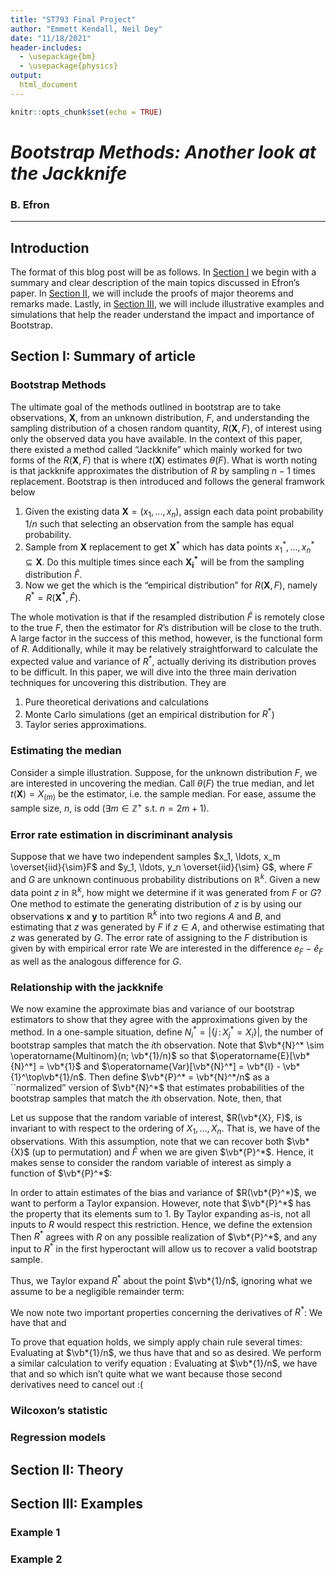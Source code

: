 ---
title: "ST793 Final Project"
author: "Emmett Kendall, Neil Dey"
date: "11/18/2021"
header-includes: 
  - \usepackage{bm} 
  - \usepackage{physics} 
output: 
  html_document
---
\newcommand{\bb}[1]{\boldsymbol{#1}}
\newcommand{\setst}{\,:\,}
\newcommand{\R}{\mathbb{R}}
\newcommand{\E}{\operatorname{E}}
\renewcommand{\var}{\operatorname{Var}}

```{r setup, include=FALSE}
knitr::opts_chunk$set(echo = TRUE)
```

# _Bootstrap Methods: Another look at the Jackknife_
### B. Efron

*** 

## Introduction 
The format of this blog post will be as follows. In [Section I](#sec1) we begin with a summary and clear description of the main topics discussed in Efron's paper. In [Section II](#sec2), we will include the proofs of major theorems and remarks made. Lastly, in [Section III](#sec3), we will include illustrative examples and simulations that help the reader understand the impact and importance of Bootstrap.

## Section I: Summary of article {#sec1}
### Bootstrap Methods
The ultimate goal of the methods outlined in bootstrap are to take observations, $\bb{X}$, from an unknown distribution, $F$, and understanding the sampling distribution of a chosen random quantity, $R(\bb{X}, F)$, of interest using only the observed data you have available. In the context of this paper, there existed a method called "Jackknife" which mainly worked for two forms of the $R(\bb{X}, F)$ that is
\begin{align*}
R(\bb{X}, F) &= t(\bb{X}) - \theta(F)\\
R(\bb{X}, F) &= \frac{t(\bb{X}) - \widehat{Bias}(t) - \theta(F)}{\sqrt{\widehat{Var}(t)}}
\end{align*}
where $t(\bb{X})$ estimates $\theta(F)$. What is worth noting is that jackknife approximates the distribution of $R$ by sampling $n-1$ times \textbf{with} replacement. Bootstrap is then introduced and follows the general framwork below

1. Given the existing data $\bb{X} = (x_1,...,x_n)$, assign each data point probability $1/n$ such that selecting an observation from the sample has equal probability. 
2. Sample from $\bb{X}$ \textbf{with} replacement to get $\bb{X}^*$  which has data points ${x_1^*, ..., x_n^*} \subseteq \bb{X}$. Do this multiple times since each $\bb{X_i^*}$ will be from the sampling distribution $\hat{F}$.
3. Now we get the \textit{bootstrap distribution} which is the "empirical distribution" for $R(\bb{X},F)$, namely $R^* = R(\bb{X^*}, \hat F)$.

The whole motivation is that if the resampled distribution $\hat F$ is remotely close to the true $F$, then the estimator for $R$'s distribution will be close to the truth. A large factor in the success of this method, however, is the functional form of $R$. Additionally, while it may be relatively straightforward to calculate the expected value and variance of $R^*$, actually deriving its distribution proves to be difficult. In this paper, we will dive into the three main derivation techniques for uncovering this distribution. They are

1. Pure theoretical derivations and calculations
2. Monte Carlo simulations (get an empirical distribution for $R^*$)
3. Taylor series approximations.

### Estimating the median {#med}
Consider a simple illustration. Suppose, for the unknown distribution $F$, we are interested in uncovering the median. Call $\theta(F)$ the true median, and let $t(\bb{X}) = X_{(m)}$ be the estimator, i.e. the sample median. For ease, assume the sample size, $n$, is odd ($\exists m\in \mathbb{Z}^+$ s.t. $n=2m+1$).

### Error rate estimation in discriminant analysis {#disAn}
Suppose that we have two independent samples $x_1, \ldots, x_m \overset{iid}{\sim}F$ and $y_1, \ldots, y_n \overset{iid}{\sim} G$, where $F$ and $G$ are unknown continuous probability distributions on $\mathbb{R}^k$.
Given a new data point $z$ in $\R^k$, how might we determine if it was generated from $F$ or $G$?
One method to estimate the generating distribution of $z$ is by using our observations $\bb{x}$ and $\bb{y}$ to partition $\mathbb{R}^k$ into two regions $A$ and $B$, and estimating that $z$ was generated by $F$ if $z\in A$, and otherwise estimating that $z$ was generated by $G$. 
The error rate of assigning to the $F$ distribution is given by
\begin{equation*}
  e_F = \Pr_F(X \in B)
\end{equation*}
with empirical error rate
\begin{equation*}
  \widehat{e}_F = \qty(\frac{|\{i \,:\, x_i \in B\}|}{m})
\end{equation*}
We are interested in the difference $e_F - \widehat{e}_F$ as well as the analogous difference for $G$. 

### Relationship with the jackknife {#relJack}
We now examine the approximate bias and variance of our bootstrap estimators to show that they agree with the approximations given by the \textit{infinitesimal Jackknife} method.
In a one-sample situation, define $N_i^* = |\{j \,:\, X_j^* = X_i\}|$, the number of bootstrap samples that match the $i$th observation.
Note that $\vb*{N}^* \sim \operatorname{Multinom}(n; \vb*{1}/n)$ so that $\E[\vb*{N}^*] = \vb*{1}$ and $\var[\vb*{N}^*] = \vb*{I} - \vb*{1}^\top\vb*{1}/n$. 
Then define $\vb*{P}^* = \vb*{N}^*/n$ as a ``normalized" version of $\vb*{N}^*$ that estimates probabilities of the bootstrap samples that match the $i$th observation.
Note, then, that
\begin{equation}
  \E[\vb*{P}^*] = \vb*{1}/n \quad\quad \var[\vb*{P}^*] = \vb*{I}/n^2 - \vb*{1}^\top\vb*{1}/n^3.
\end{equation}

Let us suppose that the random variable of interest, $R(\vb*{X}, F)$, is invariant to with respect to the ordering of $X_1, \ldots, X_n$. 
That is, we have \textit{exchangability} of the observations.
With this assumption, note that we can recover both $\vb*{X}$ (up to permutation) and $\widehat{F}$ when we are given $\vb*{P}^*$.
Hence, it makes sense to consider the random variable of interest as simply a function of $\vb*{P}^*$:
\begin{equation*}
  R(\vb*{P}^*) = R(\vb*{X}^*, \widehat{F}).
\end{equation*}

In order to attain estimates of the bias and variance of $R(\vb*{P}^*)$, we want to perform a Taylor expansion.
However, note that $\vb*{P}^*$ has the property that its elements sum to $1$.
By Taylor expanding as-is, not all inputs to $R$ would respect this restriction.
Hence, we define the extension
\begin{equation*}
  R^*(\vb*{v}) = R\qty(\vb*{v}/\sum_{i=1}^n v_i)
\end{equation*}
Then $R^*$ agrees with $R$ on any possible realization of $\vb*{P}^*$, and any input to $R^*$ in the first hyperoctant will allow us to recover a valid bootstrap sample.

Thus, we Taylor expand $R^*$ about the point $\vb*{1}/n$, ignoring what we assume to be a negligible remainder term:
\begin{equation*}
  R^*(\vb*{P}) = R^*(\vb*{1}/n) + DR^*(\vb*{1}/n)(\vb*{P}^*-\vb*{1}/n) + \frac{1}{2}(\vb*{P}^* - \vb*{1}/n)^\top HR^*(\vb*{1}/n)(\vb*{P}^* - \vb*{1}/n).
\end{equation*}

We now note two important properties concerning the derivatives of $R^*$: We have that
\begin{equation}\label{eq:DRx}
  DR^*(\vb*{1}/n)\vb*{1} = 0
\end{equation}
and
\begin{equation}\label{eq:HRx}
  HR^*(\vb*{1}/n)\vb*{1} = -n\cdot DR^*(\vb*{1}/n).
\end{equation}

To prove that equation \ref{eq:DRx} holds, we simply apply chain rule several times:
\begin{align*}
  DR^* &= \pdv{\vb*{P}} \qty[R\qty(\vb*{P}/\sum_{i=1}^n P_i)] \\
       &= DR\qty(\frac{\vb*{P}}{\sum P_i}) \cdot \frac{1}{(\sum P_i)^2}\qty(\vb*{I}\sum_{i=1}^n P_i - \vb*{1}^\top \otimes \vb*{P}) \\
       &= \frac{1}{(\sum P_i)^2}\mqty[\qty(\sum P_i)\cdot D_1R\qty(\frac{\vb*{P}}{\sum P_i}) - P_1\sum\limits_{j=1}^n D_j{R}\qty(\frac{\vb*{P}}{\sum P_i}) & \cdots & \qty(\sum P_i)\cdot D_nR\qty(\frac{\vb*{P}}{\sum P_i}) - P_n\sum\limits_{j=1}^n D_j{R}\qty(\frac{\vb*{P}}{\sum P_i})].
\end{align*}
Evaluating at $\vb*{1}/n$, we thus have that 
\begin{equation*}
  DR^*(\vb*{1}/n) = \mqty[D_1R(\vb*{1}/n) - \frac{1}{n}\sum\limits_{j=1}^n D_jR(\vb*{1}/n) & \cdots & D_nR(\vb*{1}/n) - \frac{1}{n}\sum\limits_{j=1}^n D_jR(\vb*{1}/n)]
\end{equation*}
and so
\begin{align*}
  DR^*(\vb*{1}/n)\vb*{1} 
  &= \sum_{i=1}^n\qty(D_iR(\vb*{1}/n) - \frac{1}{n}\sum\limits_{j=1}^n D_jR(\vb*{1}/n)) \\
  &= \sum_{i=1}^n D_iR(\vb*{1}/n) - \sum_{j=1}^n D_jR(\vb*{1}/n) \\
  &= 0
\end{align*}
as desired. We perform a similar calculation to verify equation \ref{eq:HRx}:
\begin{align*}
  H_{l,k}R^* 
  &= D_l\qty(\frac{1}{\sum P_i}\cdot D_kR\qty(\frac{\vb*{P}}{\sum P_i}) - \frac{P_k}{\qty(\sum P_i)^2} \cdot \sum\limits_{j=1}^n D_j{R}\qty(\frac{\vb*{P}}{\sum P_i})) \\
  &= -\frac{D_kR\qty(\frac{\vb*{P}}{\sum P_i})}{\qty(\sum P_i)^2}+ \frac{-P_l + \sum P_i}{\qty(\sum P_i)^3}H_{l, k}R\qty(\frac{\vb*{P}}{\sum P_i}) - \frac{P_k}{\qty(\sum P_i)^4}\sum_{j=1}^n H_{j,k}R\qty(\frac{\vb*{P}}{\sum P_i}) \cdot \qty(-P_l + \sum_{i=1}^n P_i) - \frac{2P_k - I(l = k)\cdot\sum P_i}{\qty(\sum P_i)^3} \cdot \sum_{j=1}^n D_jR\qty(\frac{\vb*{P}}{\sum P_i})
\end{align*}
Evaluating at $\vb*{1}/n$, we have that
\begin{equation*}
  H_{l,k}R^*(\vb*{1}/n) = -D_kR(\vb*{1}/n) + \frac{n-1}{n}H_{l,k}R(\vb*{1}/n) - \frac{n-1}{n^2}\sum_{j=1}^n H_{l, j}R(\vb*{1}/n) + \qty(\frac{2}{n} - I(l = k))\sum_{j=1}^n D_jR(\vb*{1}/n)
\end{equation*}
and so
\begin{align*}
  \sum_{l=1}^n H_{l,k}R^*(\vb*{1}/n) 
  &= -n\cdot D_kR(\vb*{1}/n) - \frac{n-1}{n^2}\sum_{l=1}^n \sum_{j=1}^n H_{l, j}R(\vb*{1}/n) + \frac{n-1}{n^2}\sum_{l=1}^n \sum_{j=1}^n H_{l, j}R(\vb*{1}/n) + \sum_{j=1}^n D_jR(\vb*{1}/n) \\
  &= -n \cdot D_kR^*(\vb*{1}/n) - \frac{n-1}{n^2}\sum_{l=1}^n \sum_{j=1}^n H_{l, j}R(\vb*{1}/n) + \frac{n-1}{n^2}\sum_{l=1}^n \sum_{j=1}^n H_{l, j}R(\vb*{1}/n)
\end{align*}
which isn't quite what we want because those second derivatives need to cancel out :(

### Wilcoxon's statistic {#wilStat}

### Regression models {#reg}

## Section II: Theory {#sec2}
<!-- we will use this section sort of as an appendix. Put all proofs here with a link and then reference them from the summary-->


## Section III: Examples {#sec3}
<!-- these will be our personal examples that are the ones that (i guess) will count for our grade -->

### Example 1 {#ex1}

### Example 2 {#ex2}


